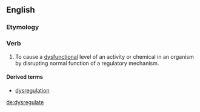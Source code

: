 ==English==

===Etymology===
{{prefix|dys|regulate}}

===Verb===
{{en-verb|dysregulat|es}}

# {{context|biology}} To cause a [[dysfunctional]] level of an activity or chemical in an organism by disrupting normal function of a regulatory mechanism.

====Derived terms====
* [[dysregulation]]

[[de:dysregulate]]